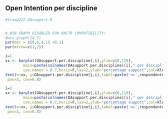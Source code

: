 ## Open Intention per discipline

```r
#Vraag222.OAsupport.R


# WIN GRAPH DISABLED FOR KNITR COMPATIBILITY!
#win.graph(14,7)
par(mar = c(8,6,4,1) +0.1)
par(mfrow=c(1,2))

i=1
xx <- barplot(OAsupport.per.discipline[,i],ylim=c(0,119),
        main=paste(colnames(OAsupport.per.discipline)[i]," per discipline",sep=""),
        cex.names = 0.7,horiz=F,las=2,ylab="percentage support",col=Kleuren.disciplines)
text(x=xx, y=OAsupport.per.discipline[j,i],label=paste('n=',respondenten.per.discipline,sep=''),
 pos=3, cex=0.8)

i=2
xx <- barplot(OAsupport.per.discipline[,i],ylim=c(0,119),
        main=paste(colnames(OAsupport.per.discipline)[i]," per discipline",sep=""),
        cex.names = 0.7,horiz=F,las=2,ylab="percentage support",col=Kleuren.disciplines)
text(x=xx, y=OAsupport.per.discipline[j,i],label=paste('n=',respondenten.per.discipline,sep=''),
 pos=3, cex=0.8)
```
